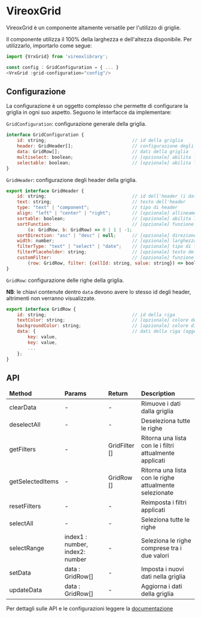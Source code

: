 
<Meta title="VrxGrid/About" />

# VireoxGrid

VireoxGrid è un componente altamente versatile per l'utilizzo di griglie.

Il componente utilizza il 100% della larghezza e dell'altezza disponibile.
Per utilizzarlo, importarlo come segue:
```js
import {VrxGrid} from 'vireoxlibrary';

const config : GridConfiguration = { ... }
<VrxGrid :grid-configuration="config"/>
```
## Configurazione
La configurazione è un oggetto complesso che permette di configurare la griglia in ogni suo aspetto.
Seguono le interfacce da implementare:

```GridConfiguration```: configurazione generale della griglia.

```js
interface GridConfiguration {
    id: string;                                // id della griglia
    header: GridHeader[];                      // configurazione degli header
    data: GridRow[];                           // dati della griglia
    multiselect: boolean;                      // [opzionale] abilita la multiselezione,
    selectable: boolean;                       // [opzionale] abilita la selezione
}
```

```GridHeader```: configurazione degli header della griglia.

```js
export interface GridHeader {
    id: string;                                // id dell'header (i dati della colonna devono avere lo stesso id)
    text: string;                              // testo dell'header
    type: "text" | "component";                // tipo di header
    align: "left" | "center" | "right";        // [opzionale] allineamento del testo
    sortable: boolean;                         // [opzionale] abilita la possibilità di ordinare la colonna
    sortFunction:                              // [opzionale] funzione di ordinamento personalizzata
        (a: GridRow, b: GridRow) => 0 | 1 | -1;
    sortDirection: "asc" | "desc" | null;      // [opzionale] direzione di ordinamento
    width: number;                             // [opzionale] larghezza in px della colonna
    filterType: "text" | "select" | "date";    // [opzionale] tipo di filtro
    filterPlaceholder: string;                 // [opzionale] testo del placeholder del filtro
    customFilter:                              // [opzionale] funzione di filtro personalizzata
        (row: GridRow, filter: {cellId: string, value: string}) => boolean;
}
```

```GridRow```: configurazione delle righe della griglia.

**NB**: le chiavi contenute dentro ```data``` devono avere lo stesso id degli header, altrimenti non verranno visualizzate.

```js
export interface GridRow {
    id: string;                                // id della riga
    textColor: string;                         // [opzionale] colore del testo
    backgroundColor: string;                   // [opzionale] colore di sfondo
    data: {                                    // dati della riga (oggetto con chiave: valore)
        key: value,
        key: value,
        ...
    };
}
```

## API
<table style={{width: '100%'}}>
    <thead>
        <tr>
            <td>
                <b>Method</b>
            </td>
            <td>
                <b>Params</b>
            </td>
            <td>
                <b>Return</b>
            </td>
            <td>
                <b>Description</b>
            </td>
        </tr>
    </thead>
    <tbody>
        <tr>
            <td>clearData</td>
            <td>-</td>
            <td>-</td>
            <td>Rimuove i dati dalla griglia</td>
        </tr>
        <tr>
            <td>deselectAll</td>
            <td>-</td>
            <td>-</td>
            <td>Deseleziona tutte le righe</td>
        </tr>
        <tr>
            <td>getFilters</td>
            <td>-</td>
            <td>GridFilter []</td>
            <td>Ritorna una lista con le i filtri attualmente applicati</td>
        </tr>
        <tr>
            <td>getSelectedItems</td>
            <td>-</td>
            <td>GridRow []</td>
            <td>Ritorna una lista con le righe attualmente selezionate</td>
        </tr>
        <tr>
            <td>resetFilters</td>
            <td>-</td>
            <td>-</td>
            <td>Reimposta i filtri applicati</td>
        </tr>
        <tr>
            <td>selectAll</td>
            <td>-</td>
            <td>-</td>
            <td>Seleziona tutte le righe</td>
        </tr>
        <tr>
            <td>selectRange</td>
            <td>index1 : number, index2: number</td>
            <td>-</td>
            <td>Seleziona le righe comprese tra i due valori</td>
        </tr>
        <tr>
            <td>setData</td>
            <td>data : GridRow[]</td>
            <td>-</td>
            <td>Imposta i nuovi dati nella griglia</td>
        </tr>
        <tr>
            <td>updateData</td>
            <td>data : GridRow[]</td>
            <td>-</td>
            <td>Aggiorna i dati della griglia</td>
        </tr>
    </tbody>
</table>

Per dettagli sulle API e le configurazioni leggere la [documentazione](./?path=/docs/vrxgrid--docs)
